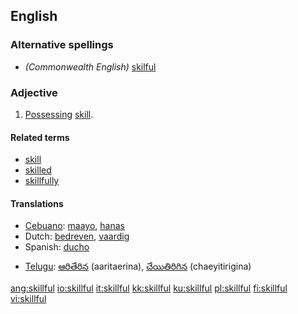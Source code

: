 ==English==

===Alternative spellings===
*''(Commonwealth English)'' [[skilful]]

===Adjective===
{{en-adj}}

# [[possess|Possessing]] [[skill]].

====Related terms====
*[[skill]]
*[[skilled]]
*[[skillfully]]

====Translations====
{{trans-top|possessing skill}}
*[[Cebuano]]: [[maayo]], [[hanas]]
*Dutch: [[bedreven]], [[vaardig]]
*Spanish: [[ducho]]
{{trans-mid}}
*[[Telugu]]: [[ఆరితేరిన]] (aaritaerina), [[చేయితిరిగిన]] (chaeyitirigina)
{{trans-bottom}}

[[ang:skillful]]
[[io:skillful]]
[[it:skillful]]
[[kk:skillful]]
[[ku:skillful]]
[[pl:skillful]]
[[fi:skillful]]
[[vi:skillful]]